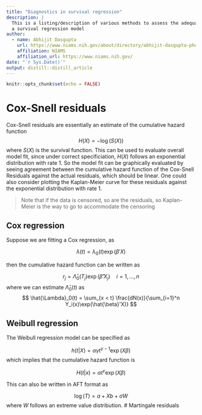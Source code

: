 ```yaml
---
title: "Diagnostics in survival regression"
description: |
  This is a listing/description of various methods to assess the adequacy of fit of 
  a survival regression model
author:
  - name: Abhijit Dasgupta
    url: https://www.niams.nih.gov/about/directory/abhijit-dasgupta-phd
    affiliation: NIAMS
    affiliation_url: https://www.niams.nih.gov/
date: "`r Sys.Date()`"
output: distill::distill_article
---
```


```r
knitr::opts_chunk$set(echo = FALSE)
```


# Cox-Snell residuals

Cox-Snell residuals are essentially an estimate of the cumulative hazard function 
$$
H(X) = -\log(S(X))
$$
where $S(X)$ is the survival function. This can be used to evaluate overall model fit, since
under correct specificiation, $H(X)$ follows an exponential distribution with rate 1. So the model fit can be graphically
evaluated by seeing agreement between the cumulative hazard function of the Cox-Snell Residuals against the actual 
residuals, which should be linear. One could also consider plotting the Kaplan-Meier curve for these residuals 
against the exponential distribution with rate 1. 

> Note that if the data is censored, so are the residuals, so Kaplan-Meier is the way to 
go to accommodate the censoring

## Cox regression

Suppose we are fitting a Cox regression, as 

$$
\lambda(t) = \lambda_0(t) \exp \left( \beta' X\right)
$$

then the cumulative hazard function can be written as 

$$
r_j = \hat{\Lambda}_0(T_j) \exp \left(\hat{\beta}'X_j\right) \quad i=1,\dots,n
$$
where we can estimate $\hat{\Lambda}_0(t)$ as 
$$
\hat{\Lambda}_0(t) = \sum_{x < t} \frac{dN(x)}{\sum_{i=1}^n Y_i(x)\exp(\hat{\beta}'X)}
$$

## Weibull regression

The Weibull regression model can be specified as 

$$
h(t|X) = \alpha \gamma t^{\gamma - 1} \exp(X\beta)
$$
which implies that the cumulative hazard function is 

$$
H(t|x) = \alpha t^\gamma \exp(X\beta)
$$

This can also be written in AFT format as 

$$ 
\log(T) = a + Xb + \sigma W
$$
where $W$ follows an extreme value distribution.
# Martingale residuals



